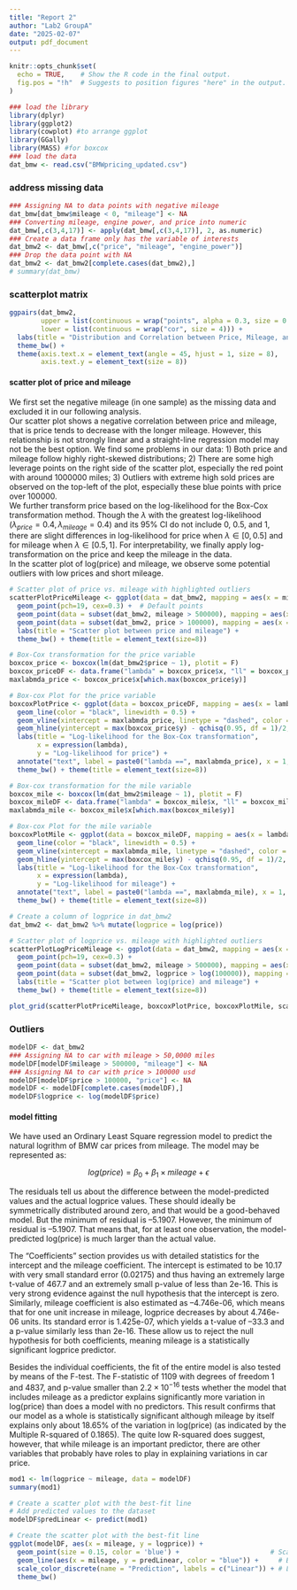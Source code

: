 ```yaml
---
title: "Report 2"
author: "Lab2 GroupA"
date: "2025-02-07"
output: pdf_document
---
```


```r
knitr::opts_chunk$set(
  echo = TRUE,    # Show the R code in the final output.
  fig.pos = "!h"  # Suggests to position figures "here" in the output.
)
```

```r
### load the library
library(dplyr)
library(ggplot2)
library(cowplot) #to arrange ggplot
library(GGally)
library(MASS) #for boxcox
### load the data
dat_bmw <- read.csv("BMWpricing_updated.csv")
```

### address missing data

```r
### Assigning NA to data points with negative mileage
dat_bmw[dat_bmw$mileage < 0, "mileage"] <- NA
### Converting mileage, engine power, and price into numeric
dat_bmw[,c(3,4,17)] <- apply(dat_bmw[,c(3,4,17)], 2, as.numeric)
### Create a data frame only has the variable of interests
dat_bmw2 <- dat_bmw[,c("price", "mileage", "engine_power")]
### Drop the data point with NA
dat_bmw2 <- dat_bmw2[complete.cases(dat_bmw2),]
# summary(dat_bmw)
```

### scatterplot matrix

```r
ggpairs(dat_bmw2,
        upper = list(continuous = wrap("points", alpha = 0.3, size = 0.1)),
        lower = list(continuous = wrap("cor", size = 4))) +
  labs(title = "Distribution and Correlation between Price, Mileage, and Engine Power") +
  theme_bw() +
  theme(axis.text.x = element_text(angle = 45, hjust = 1, size = 8),
        axis.text.y = element_text(size = 8))
```

#### scatter plot of price and mileage

We first set the negative mileage (in one sample) as the missing data and excluded it in our following analysis.\
Our scatter plot shows a negative correlation between price and mileage, that is price tends to decrease with the longer mileage. However, this relationship is not strongly linear and a straight-line regression model may not be the best option. We find some problems in our data: 1) Both price and mileage follow highly right-skewed distributions; 2) There are some high leverage points on the right side of the scatter plot, especially the red point with around 1000000 miles; 3) Outliers with extreme high sold prices are observed on the top-left of the plot, especially these blue points with price over 100000.\
We further transform price based on the log-likelihood for the Box-Cox transformation method. Though the $\lambda$ with the greatest log-likelihood ($\lambda_{price} = 0.4, \lambda_{mileage} = 0.4$) and its 95% CI do not include 0, 0.5, and 1, there are slight differences in log-likelihood for price when $\lambda \in [0,0.5]$ and for mileage when $\lambda \in [0.5,1]$. For interpretability, we finally apply log-transformation on the price and keep the mileage in the data.\
In the scatter plot of log(price) and mileage, we observe some potential outliers with low prices and short mileage.

```r
# Scatter plot of price vs. mileage with highlighted outliers
scatterPlotPriceMileage <- ggplot(data = dat_bmw2, mapping = aes(x = mileage, y = price)) +
  geom_point(pch=19, cex=0.3) +  # Default points
  geom_point(data = subset(dat_bmw2, mileage > 500000), mapping = aes(x = mileage, y = price), pch=19, cex=1, color = "red") +  # Highlight points with mileage > 500000 in red
  geom_point(data = subset(dat_bmw2, price > 100000), mapping = aes(x = mileage, y = price), pch=19, cex=1, color = "blue") + # Highlight points with price > 100000 in blue
  labs(title = "Scatter plot between price and mileage") +
  theme_bw() + theme(title = element_text(size=8)) 

# Box-Cox transformation for the price variable
boxcox_price <- boxcox(lm(dat_bmw2$price ~ 1), plotit = F)
boxcox_priceDF <- data.frame("lambda" = boxcox_price$x, "ll" = boxcox_price$y)
maxlabmda_price <- boxcox_price$x[which.max(boxcox_price$y)]

# Box-cox Plot for the price variable
boxcoxPlotPrice <- ggplot(data = boxcox_priceDF, mapping = aes(x = lambda, y = ll)) +
  geom_line(color = "black", linewidth = 0.5) +
  geom_vline(xintercept = maxlabmda_price, linetype = "dashed", color = "red") +
  geom_hline(yintercept = max(boxcox_price$y) - qchisq(0.95, df = 1)/2, linetype = "dashed", color = "blue") +
  labs(title = "Log-likelihood for the Box-Cox transformation",
       x = expression(lambda),
       y = "Log-likelihood for price") +
  annotate("text", label = paste0("lambda ==", maxlabmda_price), x = 1, y = -30000, parse = T) +
  theme_bw() + theme(title = element_text(size=8)) 

# Box-cox transformation for the mile variable
boxcox_mile <- boxcox(lm(dat_bmw2$mileage ~ 1), plotit = F)
boxcox_mileDF <- data.frame("lambda" = boxcox_mile$x, "ll" = boxcox_mile$y)
maxlabmda_mile <- boxcox_mile$x[which.max(boxcox_mile$y)]

# Box-cox Plot for the mile variable
boxcoxPlotMile <- ggplot(data = boxcox_mileDF, mapping = aes(x = lambda, y = ll)) +
  geom_line(color = "black", linewidth = 0.5) +
  geom_vline(xintercept = maxlabmda_mile, linetype = "dashed", color = "red") +
  geom_hline(yintercept = max(boxcox_mile$y) - qchisq(0.95, df = 1)/2, linetype = "dashed", color = "blue") +
  labs(title = "Log-likelihood for the Box-Cox transformation",
       x = expression(lambda),
       y = "Log-likelihood for mileage") +
  annotate("text", label = paste0("lambda ==", maxlabmda_mile), x = 1, y = -30000, parse = T) +
  theme_bw() + theme(title = element_text(size=8)) 

# Create a column of logprice in dat_bmw2
dat_bmw2 <- dat_bmw2 %>% mutate(logprice = log(price))

# Scatter plot of logprice vs. mileage with highlighted outliers
scatterPlotLogPriceMileage <- ggplot(data = dat_bmw2, mapping = aes(x = mileage, y = logprice)) +
  geom_point(pch=19, cex=0.3) +
  geom_point(data = subset(dat_bmw2, mileage > 500000), mapping = aes(x = mileage, y = logprice), pch=19, cex=1, color = "red") +
  geom_point(data = subset(dat_bmw2, logprice > log(100000)), mapping = aes(x = mileage, y = logprice), pch=19, cex=1, color = "blue") +
  labs(title = "Scatter plot between log(price) and mileage") +
  theme_bw() + theme(title = element_text(size=8)) 

plot_grid(scatterPlotPriceMileage, boxcoxPlotPrice, boxcoxPlotMile, scatterPlotLogPriceMileage, align = "h")
```

### Outliers

```r
modelDF <- dat_bmw2
### Assigning NA to car with mileage > 50,0000 miles
modelDF[modelDF$mileage > 500000, "mileage"] <- NA 
### Assigning NA to car with price > 100000 usd
modelDF[modelDF$price > 100000, "price"] <- NA
modelDF <- modelDF[complete.cases(modelDF),]
modelDF$logprice <- log(modelDF$price)
```

#### model fitting

We have used an Ordinary Least Square regression model to predict the natural logrithm of BMW car prices from mileage. The model may be represented as:

$$
log(price) = \beta_0+\beta_1\times mileage + \epsilon 
$$

The residuals tell us about the difference between the model-predicted values and the actual logprice values. These should ideally be symmetrically distributed around zero, and that would be a good-behaved model. But the minimum of residual is –5.1907. However, the minimum of residual is –5.1907. That means that, for at least one observation, the model-predicted log(price) is much larger than the actual value.

The "Coefficients" section provides us with detailed statistics for the intercept and the mileage coefficient. The intercept is estimated to be 10.17 with very small standard error (0.02175) and thus having an extremely large t-value of 467.7 and an extremely small p-value of less than 2e-16. This is very strong evidence against the null hypothesis that the intercept is zero. Similarly, mileage coefficient is also estimated as –4.746e-06, which means that for one unit increase in mileage, logprice decreases by about 4.746e-06 units. Its standard error is 1.425e-07, which yields a t-value of –33.3 and a p-value similarly less than 2e-16. These allow us to reject the null hypothesis for both coefficients, meaning mileage is a statistically significant logprice predictor.

Besides the individual coefficients, the fit of the entire model is also tested by means of the F-test. The F-statistic of 1109 with degrees of freedom 1 and 4837, and p-value smaller than $2.2 \times 10^{-16}$ tests whether the model that includes mileage as a predictor explains significantly more variation in log(price) than does a model with no predictors. This result confirms that our model as a whole is statistically significant although mileage by itself explains only about 18.65% of the variation in log(price) (as indicated by the Multiple R-squared of 0.1865). The quite low R-squared does suggest, however, that while mileage is an important predictor, there are other variables that probably have roles to play in explaining variations in car price.

```r
mod1 <- lm(logprice ~ mileage, data = modelDF)
summary(mod1)
```

```r
# Create a scatter plot with the best-fit line
# Add predicted values to the dataset
modelDF$predLinear <- predict(mod1)

# Create the scatter plot with the best-fit line
ggplot(modelDF, aes(x = mileage, y = logprice)) +
  geom_point(size = 0.15, color = 'blue') +                       # Scatter plot points
  geom_line(aes(x = mileage, y = predLinear, color = "blue")) +     # Best-fit line from predictions
  scale_color_discrete(name = "Prediction", labels = c("Linear")) + # Legend for the line
  theme_bw()
```
